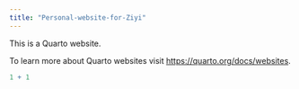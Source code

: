 ```yaml
---
title: "Personal-website-for-Ziyi"
---
```


This is a Quarto website.

To learn more about Quarto websites visit <https://quarto.org/docs/websites>.

```r
1 + 1
```
